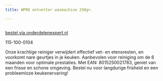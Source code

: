 ```yaml
---
title: WPRO ontvetter wasmachine 250gr.

---
```



<Image src={imageProduct} width={imageProduct.width} alt="" />

[bestel via onderdelenexpert.nl](https://www.onderdelenexpert.nl/wpro-ontvetter-250gr-vaatwasser-wasmachine-484000008382)

115-100-0104

Onze krachtige reiniger verwijdert effectief vet- en etensresten, en voorkomt nare geurtjes in je keuken. Aanbevolen voor reiniging om de 6 maanden voor optimale prestaties. Met EAN: 8015250021783, geniet van een frisse en schone omgeving. Bestel nu voor langdurige frisheid en een probleemloze keukenervaring!
